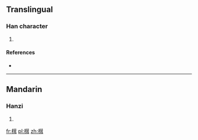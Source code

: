 ==Translingual==

===Han character===
{{Han char|rn=75|rad=木|as=10|sn=14|four=44941|canj=DTSJ}}

# {{defn|Han|sort=木10}}

====References====
* {{Han ref|kx=0544.250|dkj=15281|hdz=21261.020|uh=69B5|ud=27061|bh=E260|bd=57952}}

----

==Mandarin==

===Hanzi===
{{cmn-hanzi|pin=[[róng]] ([[rong2]])|wg=jung<sup>2</sup>}}

# {{defn|lang=cmn|sort=木10}}

[[fr:榵]]
[[pl:榵]]
[[zh:榵]]
